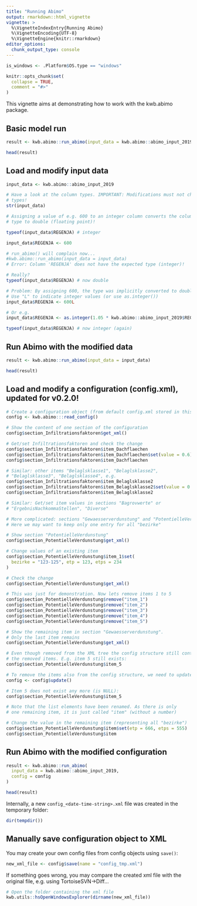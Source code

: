 ```yaml
---
title: "Running Abimo"
output: rmarkdown::html_vignette
vignette: >
  %\VignetteIndexEntry{Running Abimo}
  %\VignetteEncoding{UTF-8}
  %\VignetteEngine{knitr::rmarkdown}
editor_options: 
  chunk_output_type: console
---
```


```r
is_windows <- .Platform$OS.type == "windows"

knitr::opts_chunk$set(
  collapse = TRUE,
  comment = "#>"
)

```

This vignette aims at demonstrating how to work with the kwb.abimo package.

## Basic model run

```r
result <- kwb.abimo::run_abimo(input_data = kwb.abimo::abimo_input_2019)

head(result)
```

## Load and modify input data

```r
input_data <- kwb.abimo::abimo_input_2019

# Have a look at the column types. IMPORTANT: Modifications must not change the
# types!
str(input_data)

# Assigning a value of e.g. 600 to an integer column converts the column
# type to double (floating point)!

typeof(input_data$REGENJA) # integer

input_data$REGENJA <- 600

# run_abimo() will complain now...
#kwb.abimo::run_abimo(input_data = input_data)
# Error: Column 'REGENJA' does not have the expected type (integer)!

# Really?
typeof(input_data$REGENJA) # now double

# Problem: By assigning 600, the type was implicitly converted to double.
# Use "L" to indicate integer values (or use as.integer())
input_data$REGENJA <- 600L

# Or e.g.
input_data$REGENJA <- as.integer(1.05 * kwb.abimo::abimo_input_2019$REGENJA)

typeof(input_data$REGENJA) # now integer (again)
```

## Run Abimo with the modified data

```r
result <- kwb.abimo::run_abimo(input_data = input_data)

head(result)
```

## Load and modify a configuration (config.xml), updated for v0.2.0!

```r
# Create a configuration object (from default config.xml stored in this package)
config <- kwb.abimo:::read_config()

# Show the content of one section of the configuration
config$section_Infiltrationsfaktoren$get_xml()

# Get/set Infiltrationsfaktoren and check the change
config$section_Infiltrationsfaktoren$item_Dachflaechen
config$section_Infiltrationsfaktoren$item_Dachflaechen$set(value = 0.6)
config$section_Infiltrationsfaktoren$item_Dachflaechen

# Similar: other items "Belaglsklasse1", "Belaglsklasse2",
# "Belaglsklasse3", "Belaglsklasse4", e.g.
config$section_Infiltrationsfaktoren$item_Belaglsklasse2
config$section_Infiltrationsfaktoren$item_Belaglsklasse2$set(value = 0.99)
config$section_Infiltrationsfaktoren$item_Belaglsklasse2

# Similar: Get/set item values in sections "Bagrovwerte" or 
# "ErgebnisNachkommaStellen", "Diverse"

# More complicated: sections "Gewaesserverdunstung" and "PotentielleVerdunstung". 
# Here we may want to keep only one entry for all "bezirke"

# Show section "PotentielleVerdunstung"
config$section_PotentielleVerdunstung$get_xml()

# Change values of an existing item
config$section_PotentielleVerdunstung$item_1$set(
  bezirke = "123-125", etp = 123, etps = 234
)

# Check the change
config$section_PotentielleVerdunstung$get_xml()

# This was just for demonstration. Now lets remove items 1 to 5
config$section_PotentielleVerdunstung$remove("item_1")
config$section_PotentielleVerdunstung$remove("item_2")
config$section_PotentielleVerdunstung$remove("item_3")
config$section_PotentielleVerdunstung$remove("item_4")
config$section_PotentielleVerdunstung$remove("item_5")

# Show the remaining item in section "Gewaesserverdunstung". 
# Only the last item remains
config$section_PotentielleVerdunstung$get_xml()

# Even though removed from the XML tree the config structure still contains
# the removed items. E.g. item 5 still exists:
config$section_PotentielleVerdunstung$item_5

# To remove the items also from the config structure, we need to update it
config <- config$update()

# Item 5 does not exist any more (is NULL):
config$section_PotentielleVerdunstung$item_5

# Note that the list elements have been renamed. As there is only
# one remaining item, it is just called "item" (without a number)

# Change the value in the remaining item (representing all "bezirke")
config$section_PotentielleVerdunstung$item$set(etp = 666, etps = 555)
config$section_PotentielleVerdunstung$item
```

## Run Abimo with the modified configuration

```r
result <- kwb.abimo::run_abimo(
  input_data = kwb.abimo::abimo_input_2019,
  config = config
)

head(result)
```

Internally, a new `config_<date-time-string>.xml` file was created in the
temporary folder:

```r
dir(tempdir())
```

## Manually save configuration object to XML

You may create your own config files from config objects using `save()`:

```r
new_xml_file <- config$save(name = "config_tmp.xml")
```

If something goes wrong, you may compare the created xml file with the
original file, e.g. using TortoiseSVN->Diff...

```r
# Open the folder containing the xml file
kwb.utils::hsOpenWindowsExplorer(dirname(new_xml_file))
```

